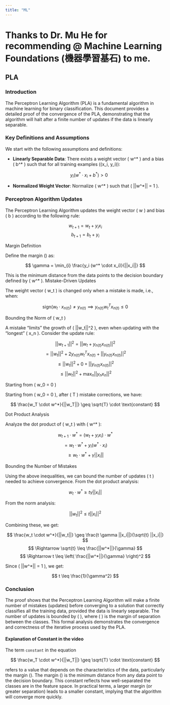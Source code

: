 ---
title: "ML"
---

# Thanks to Dr. Mu He for recommending @ Machine Learning Foundations (機器學習基石) to me.

## PLA

### Introduction

The Perceptron Learning Algorithm (PLA) is a fundamental algorithm in machine learning for binary classification. This document provides a detailed proof of the convergence of the PLA, demonstrating that the algorithm will halt after a finite number of updates if the data is linearly separable.

### Key Definitions and Assumptions

We start with the following assumptions and definitions:

-   **Linearly Separable Data**: There exists a weight vector ( w\^\* ) and a bias ( b\^\* ) such that for all training examples ((x_i, y_i)):

    $$
    y_i (w^* \cdot x_i + b^*) > 0
    $$

-   **Normalized Weight Vector**: Normalize ( w\^\* ) such that ( \|\|w\^\*\|\| = 1 ).

### Perceptron Algorithm Updates

The Perceptron Learning Algorithm updates the weight vector ( w ) and bias ( b ) according to the following rule:

$$
w_{t+1} = w_t + y_i x_i
$$ $$
b_{t+1} = b_t + y_i
$$

Margin Definition

Define the margin (\gamma) as:

$$
\gamma = \min_{i} \frac{y_i (w^* \cdot x_i)}{||x_i||}
$$

This is the minimum distance from the data points to the decision boundary defined by ( w\^\* ). Mistake-Driven Updates

The weight vector ( w_t ) is changed only when a mistake is made, i.e., when:

$$
\text{sign}(w_t \cdot x_{n(t)}) \neq y_{n(t)} \implies y_{n(t)} w_t^T x_{n(t)} \leq 0
$$

Bounding the Norm of ( w_t )

A mistake "limits" the growth of ( \|\|w_t\|\|\^2 ), even when updating with the "longest" ( x_n ). Consider the update rule:

$$
||w_{t+1}||^2 = ||w_t + y_{n(t)} x_{n(t)}||^2
$$ $$
= ||w_t||^2 + 2 y_{n(t)} w_t^T x_{n(t)} + ||y_{n(t)} x_{n(t)}||^2
$$ $$
\leq ||w_t||^2 + 0 + ||y_{n(t)} x_{n(t)}||^2
$$ $$
\leq ||w_t||^2 + \max_n ||y_n x_n||^2
$$

Starting from ( w_0 = 0 )

Starting from ( w_0 = 0 ), after ( T ) mistake corrections, we have:

$$
\frac{w_T \cdot w^*}{||w_T||} \geq \sqrt{T} \cdot \text{constant}
$$

Dot Product Analysis

Analyze the dot product of ( w_t ) with ( w\^\* ):

$$
w_{t+1} \cdot w^* = (w_t + y_i x_i) \cdot w^*
$$ $$
= w_t \cdot w^* + y_i (w^* \cdot x_i)
$$ $$
\geq w_t \cdot w^* + \gamma ||x_i||
$$

Bounding the Number of Mistakes

Using the above inequalities, we can bound the number of updates ( t ) needed to achieve convergence. From the dot product analysis:

$$
w_t \cdot w^* \geq t \gamma ||x_i||
$$

From the norm analysis:

$$
||w_t||^2 \leq t ||x_i||^2
$$

Combining these, we get:

$$
\frac{w_t \cdot w^*}{||w_t||} \geq \frac{t \gamma ||x_i||}{\sqrt{t} ||x_i||}
$$ $$
\Rightarrow \sqrt{t} \leq \frac{||w^*||}{\gamma}
$$ $$
\Rightarrow t \leq \left( \frac{||w^*||}{\gamma} \right)^2
$$

Since ( \|\|w\^\*\|\| = 1 ), we get:

$$
t \leq \frac{1}{\gamma^2}
$$

### Conclusion

The proof shows that the Perceptron Learning Algorithm will make a finite number of mistakes (updates) before converging to a solution that correctly classifies all the training data, provided the data is linearly separable. The number of updates is bounded by ( \frac{1}{\gamma^2} ), where ( \gamma ) is the margin of separation between the classes. This formal analysis demonstrates the convergence and correctness of the iterative process used by the PLA.

#### Explanation of Constant in the video

The term `constant` in the equation

$$
\frac{w_T \cdot w^*}{||w_T||} \geq \sqrt{T} \cdot \text{constant}
$$

refers to a value that depends on the characteristics of the data, particularly the margin (\gamma). The margin (\gamma) is the minimum distance from any data point to the decision boundary. This constant reflects how well-separated the classes are in the feature space. In practical terms, a larger margin (or greater separation) leads to a smaller constant, implying that the algorithm will converge more quickly.
